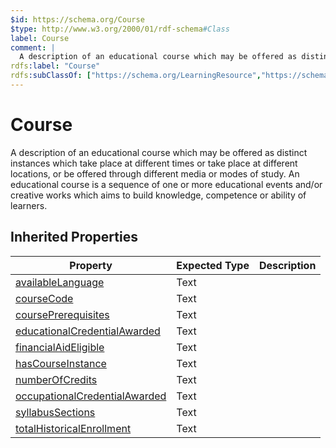 ```yaml
---
$id: https://schema.org/Course
$type: http://www.w3.org/2000/01/rdf-schema#Class
label: Course
comment: |
  A description of an educational course which may be offered as distinct instances which take place at different times or take place at different locations, or be offered through different media or modes of study. An educational course is a sequence of one or more educational events and/or creative works which aims to build knowledge, competence or ability of learners.
rdfs:label: "Course"
rdfs:subClassOf: ["https://schema.org/LearningResource","https://schema.org/CreativeWork"]
---
```


# Course

A description of an educational course which may be offered as distinct instances which take place at different times or take place at different locations, or be offered through different media or modes of study. An educational course is a sequence of one or more educational events and/or creative works which aims to build knowledge, competence or ability of learners.

## Inherited Properties

| Property | Expected Type | Description |
| --- | --- | --- |
| [availableLanguage](https://schema.org/availableLanguage) | Text |  |
| [courseCode](https://schema.org/courseCode) | Text |  |
| [coursePrerequisites](https://schema.org/coursePrerequisites) | Text |  |
| [educationalCredentialAwarded](https://schema.org/educationalCredentialAwarded) | Text |  |
| [financialAidEligible](https://schema.org/financialAidEligible) | Text |  |
| [hasCourseInstance](https://schema.org/hasCourseInstance) | Text |  |
| [numberOfCredits](https://schema.org/numberOfCredits) | Text |  |
| [occupationalCredentialAwarded](https://schema.org/occupationalCredentialAwarded) | Text |  |
| [syllabusSections](https://schema.org/syllabusSections) | Text |  |
| [totalHistoricalEnrollment](https://schema.org/totalHistoricalEnrollment) | Text |  |
